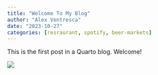 ```yaml
---
title: "Welcome To My Blog"
author: "Alex Ventresca"
date: "2023-10-27"
categories: [resraurant, spotify, beer-markets]
---
```


This is the first post in a Quarto blog. Welcome!

![](thumbnail.jpg)


